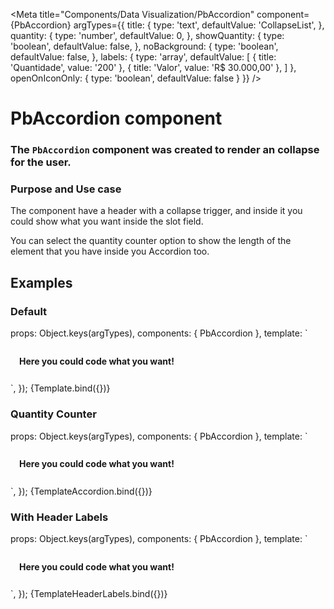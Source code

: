 
<Meta
  title="Components/Data Visualization/PbAccordion"
  component={PbAccordion}
  argTypes={{
    title: {
      type: 'text',
      defaultValue: 'CollapseList',
    },
    quantity: {
      type: 'number',
      defaultValue: 0,
    },
    showQuantity: {
      type: 'boolean',
      defaultValue: false,
    },
    noBackground: {
      type: 'boolean',
      defaultValue: false,
    },
    labels: {
      type: 'array',
      defaultValue: [
        { title: 'Quantidade', value: '200' },
        { title: 'Valor', value: 'R$ 30.000,00' },
      ]
    },
    openOnIconOnly: {
      type: 'boolean',
      defaultValue: false
    }
  }}
/>

# **PbAccordion component**
### The `PbAccordion` component was created to render an collapse for the user.

### Purpose and Use case

The component have a header with a collapse trigger, and inside it you could show
what you want inside the slot field.

You can select the quantity counter option to show the length of the element that you have
inside you Accordion too.

## Examples

### Default

  props: Object.keys(argTypes),
  components: { PbAccordion },
  template: `
  <div>
    <PbAccordion
      :title="title"
      :quantity="quantity"
      :showQuantity="showQuantity"
      :noBackground="noBackground"
      :openOnIconOnly="openOnIconOnly"
    >
      <h4 class="pb" style="color: var(--color-gray-40); padding: 8px 14px;">Here you could code what you want!</h4>
    </PbAccordion>
  </div>
  `,
});

<Canvas>
  <Story name="Default" height="auto">
    {Template.bind({})}
  </Story>
</Canvas>

### Quantity Counter

  props: Object.keys(argTypes),
  components: { PbAccordion },
  template: `
  <div>
    <PbAccordion
      :title="title"
      :quantity="quantity"
      :showQuantity="showQuantity"
      :noBackground="noBackground"
    >
      <h4 class="pb" style="color: var(--color-gray-40); padding: 8px 14px;">Here you could code what you want!</h4>
    </PbAccordion>
  </div>
  `,
});

<Canvas>
  <Story
    name="Quantity Counter"
    height="auto"
    args={{
      showQuantity: true,
    }}
  >
    {TemplateAccordion.bind({})}
  </Story>
</Canvas>

### With Header Labels

  props: Object.keys(argTypes),
  components: { PbAccordion },
  template: `
  <div>
    <PbAccordion
      :title="title"
      :quantity="quantity"
      :showQuantity="showQuantity"
      :noBackground="noBackground"
      :labels="labels"
    >
      <h4 class="pb" style="color: var(--color-gray-40); padding: 8px 14px;">Here you could code what you want!</h4>
    </PbAccordion>
  </div>
  `,
});

<Canvas>
  <Story name="With Header Labels" height="auto">
    {TemplateHeaderLabels.bind({})}
  </Story>
</Canvas>
